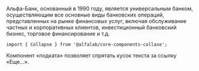 

<Meta title='Компоненты' component={Collapse} />

<!-- Canvas -->

<Story name='Collapse'>
    <Collapse
        collapsedLabel='Подробнее'
        expandedLabel='Скрыть'
        isExpanded={ true }
    >
        <p style={{ margin: '0 0 16px 0' }}>
            Альфа-Банк, основанный в 1990 году, является универсальным банком,
            осуществляющим все основные виды банковских операций, представленных
            на рынке финансовых услуг, включая обслуживание частных и корпоративных
            клиентов, инвестиционный банковский бизнес, торговое финансирование и т.д.
        </p>
    </Collapse>
</Story>

<ComponentHeader
    name='Collapse'
    version={version}
    package='@alfalab/core-components-collapse'
    stage={1}
/>

```tsx
import { Collapse } from '@alfalab/core-components-collase';
```

Компонент «подката» позволяет спрятать кусок текста за ссылку «Еще...».

<Props of={Collapse} />
